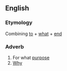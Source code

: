 ==English==
===Etymology===
Combining [[to]] + [[what]] + [[end]]
===Adverb===
{{en-adv|-}}
# For what [[purpose]]
# [[why|Why]]
